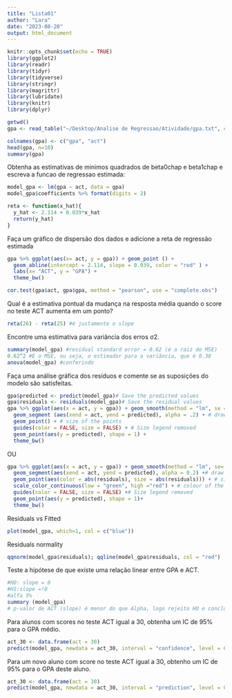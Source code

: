 ```yaml
---
title: "Lista01"
author: "Lara"
date: "2023-08-20"
output: html_document
---
```


```r
knitr::opts_chunk$set(echo = TRUE)
library(ggplot2)
library(readr)
library(tidyr)
library(tidyverse)
library(stringr)
library(magrittr)
library(lubridate)
library(knitr)
library(dplyr)
```


```r
getwd()
gpa <- read_table("~/Desktop/Analise de Regressao/Atividade/gpa.txt", col_names = FALSE)
```

```r
colnames(gpa) <- c("gpa", "act")
head(gpa, n=10)
summary(gpa)
```
Obtenha as estimativas de minimos quadrados de beta0chap e beta1chap e escreva a funcao de regressao estimada:
```r
model_gpa <- lm(gpa ~ act, data = gpa)
model_gpa$coefficients %>% format(digits = 2)

reta <- function(x_hat){
  y_hat <- 2.114 + 0.039*x_hat
  return(y_hat)
}
```
Faça um gráfico de dispersão dos dados e adicione a reta de regressão estimada
```r
gpa %>% ggplot(aes(x= act, y = gpa)) + geom_point () +
  geom_abline(intercept = 2.114, slope = 0.039, color = "red" ) +
  labs(x= "ACT", y = "GPA") +
  theme_bw()
```

```r
cor.test(gpa$act, gpa$gpa, method = "pearson", use = "complete.obs")
```
Qual é a estimativa pontual da mudança na resposta média quando o score no teste ACT aumenta em um ponto?
```r
reta(26) - reta(25) #é justamente o slope
```
Encontre uma estimativa para variância dos erros σ2.
```r
summary(model_gpa) #residual standard error = 0.62 (é a raiz do MSE) 
0.62^2 #É o MSE, ou seja, o estimador para a variância, que é 0.38
anova(model_gpa) #conferindo
```
Faça uma análise gráfica dos resíduos e comente se as suposições do modelo são satisfeitas.
```r
gpa$predicted <- predict(model_gpa)# Save the predicted values
gpa$residuals <- residuals(model_gpa)# Save the residual values
gpa %>% ggplot(aes(x = act, y = gpa)) + geom_smooth(method = "lm", se = FALSE, color = "red") + # regression line
  geom_segment (aes(xend = act, yend = predicted), alpha = .2) + # draw line from point to line
  geom_point() + # size of the points
  guides(color = FALSE, size = FALSE) + # Size legend removed
  geom_point(aes(y = predicted), shape = 1) +
  theme_bw()

```
OU
```r
gpa %>% ggplot(aes(x = act, y = gpa)) + geom_smooth(method = "lm", se= FALSE, color = "red") + # regression line
  geom_segment(aes(xend = act, yend = predicted), alpha = 0.2) +# draw line from point to line
  geom_point(aes(color = abs(residuals), size = abs(residuals))) + # size of the points
  scale_color_continuous(low = "green", high ="red") + # colour of the points mapped to residual size - green smaller, red large
  guides(color = FALSE, size = FALSE) +# Size legend removed
  geom_point(aes(y = predicted), shape = 1)+
  theme_bw()

```
Residuals vs Fitted
```r
plot(model_gpa, which=1, col = c("blue"))
```


Residuals normality
```r
qqnorm(model_gpa$residuals); qqline(model_gpa$residuals, col = "red")
```

Teste a hipótese de que existe uma relação linear entre GPA e ACT.
```r
#HO: slope = 0
#H1:slope =!0
#alfa 5%
summary (model_gpa)
# p-valor de ACT (slope) é menor do que Alpha, logo rejeito HO e concluo que beta1 nao é zero. Logo, existe relacao linear entre as variaveis
```
Para alunos com scores no teste ACT igual a 30, obtenha um IC de 95% para o GPA médio.
```r
act_30 <- data.frame(act = 30)
predict(model_gpa, newdata = act_30, interval = "confidence", level = 0.95)
```
Para um novo aluno com score no teste ACT igual a 30, obtenho um IC de 95% para o GPA deste aluno.
```r
act_30 <- data.frame(act = 30)
predict(model_gpa, newdata = act_30, interval = "prediction", level = 0.95)
```

